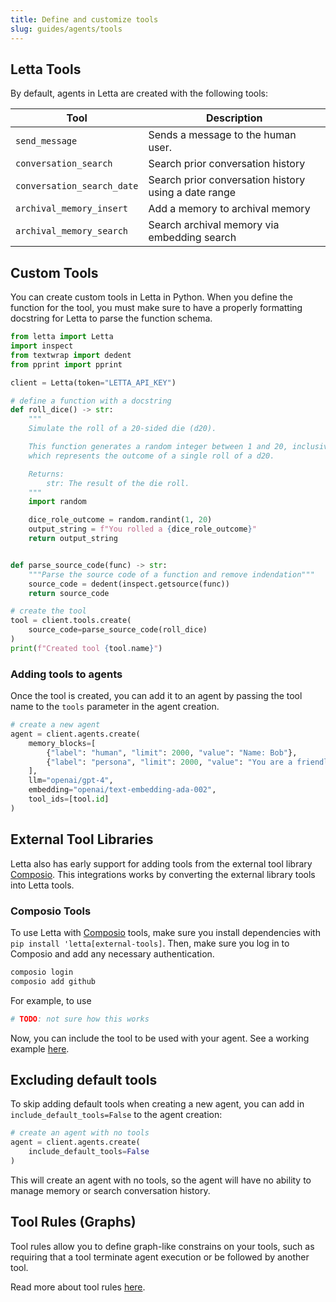 ```yaml
---
title: Define and customize tools
slug: guides/agents/tools
---
```



## Letta Tools 
By default, agents in Letta are created with the following tools: 

| Tool                       | Description                                          |
|----------------------------|------------------------------------------------------|
| `send_message`             | Sends a message to the human user.                   |
| `conversation_search`      | Search prior conversation history                    |
| `conversation_search_date` | Search prior conversation history using a date range |
| `archival_memory_insert`   | Add a memory to archival memory                      |
| `archival_memory_search`   | Search archival memory via embedding search          |


## Custom Tools 
You can create custom tools in Letta in Python. When you define the function for the tool, you must make sure to have a properly formatting docstring for Letta to parse the function schema. 
```python
from letta import Letta
import inspect
from textwrap import dedent
from pprint import pprint

client = Letta(token="LETTA_API_KEY")

# define a function with a docstring
def roll_dice() -> str:
    """
    Simulate the roll of a 20-sided die (d20).

    This function generates a random integer between 1 and 20, inclusive,
    which represents the outcome of a single roll of a d20.

    Returns:
        str: The result of the die roll.
    """
    import random

    dice_role_outcome = random.randint(1, 20)
    output_string = f"You rolled a {dice_role_outcome}"
    return output_string


def parse_source_code(func) -> str:
    """Parse the source code of a function and remove indendation"""
    source_code = dedent(inspect.getsource(func))
    return source_code

# create the tool
tool = client.tools.create(
    source_code=parse_source_code(roll_dice)
)
print(f"Created tool {tool.name}")
```

### Adding tools to agents
Once the tool is created, you can add it to an agent by passing the tool name to the `tools` parameter in the agent creation.
```python
# create a new agent
agent = client.agents.create(
    memory_blocks=[
        {"label": "human", "limit": 2000, "value": "Name: Bob"},
        {"label": "persona", "limit": 2000, "value": "You are a friendly agent"}
    ],
    llm="openai/gpt-4",
    embedding="openai/text-embedding-ada-002",
    tool_ids=[tool.id]
)
```

## External Tool Libraries 
Letta also has early support for adding tools from the external tool library [Composio](https://docs.composio.dev).
This integrations works by converting the external library tools into Letta tools.

### Composio Tools 
To use Letta with [Composio](https://docs.composio.dev) tools, make sure you install dependencies with `pip install 'letta[external-tools]`. Then, make sure you log in to Composio and add any necessary authentication.
```bash
composio login
composio add github
```
For example, to use 
```python
# TODO: not sure how this works
```
Now, you can include the tool to be used with your agent. See a working example [here](https://github.com/letta-ai/letta/blob/main/examples/composio_tool_usage.py).

## Excluding default tools 

To skip adding default tools when creating a new agent, you can add in `include_default_tools=False` to the agent creation:
```python
# create an agent with no tools
agent = client.agents.create(
    include_default_tools=False
)
```
This will create an agent with no tools, so the agent will have no ability to manage memory or search conversation history.

## Tool Rules (Graphs)

Tool rules allow you to define graph-like constrains on your tools, such as requiring that a tool terminate agent execution or be followed by another tool.

Read more about tool rules [here](/guides/agents/tool-rules).